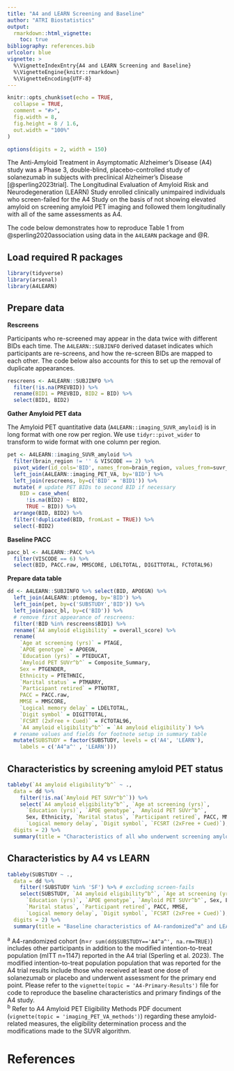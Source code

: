 ```yaml
---
title: "A4 and LEARN Screening and Baseline"
author: "ATRI Biostatistics"
output:   
  rmarkdown::html_vignette:
    toc: true
bibliography: references.bib  
urlcolor: blue
vignette: >
  %\VignetteIndexEntry{A4 and LEARN Screening and Baseline}
  %\VignetteEngine{knitr::rmarkdown}
  %\VignetteEncoding{UTF-8}
---
```

  
```r
knitr::opts_chunk$set(echo = TRUE,
  collapse = TRUE,
  comment = "#>",
  fig.width = 8, 
  fig.height = 8 / 1.6, 
  out.width = "100%"
)

options(digits = 2, width = 150)
```

The Anti-Amyloid Treatment in Asymptomatic Alzheimer’s Disease (A4) study was a Phase 3, double-blind, placebo-controlled study of solanezumab in subjects with preclinical Alzheimer's Disease [@sperling2023trial]. The Longitudinal Evaluation of Amyloid Risk and Neurodegeneration (LEARN) Study enrolled clinically unimpaired individuals who screen-failed for the A4 Study on the basis of not showing elevated amyloid on screening amyloid PET imaging and followed them longitudinally with all of the same assessments as A4. 

The code below demonstrates how to reproduce Table 1 from @sperling2020association using data in the `A4LEARN` package and @R.

## Load required R packages

```r
library(tidyverse)
library(arsenal)
library(A4LEARN)
```

## Prepare data

**Rescreens**

Participants who re-screened may appear in the data twice with different BIDs each time. The `A4LEARN::SUBJINFO` derived dataset indicates which participants are re-screens, and how the re-screen BIDs are mapped to each other. The code below also accounts for this to set up the removal of duplicate appearances.

```r
rescreens <- A4LEARN::SUBJINFO %>%
  filter(!is.na(PREVBID)) %>%
  rename(BID1 = PREVBID, BID2 = BID) %>%
  select(BID1, BID2)
```

**Gather Amyloid PET data**

The Amyloid PET quantitative data (`A4LEARN::imaging_SUVR_amyloid`) is in long format with one row per region. We use `tidyr::pivot_wider` to transform to wide format with one column per region.

```r
pet <- A4LEARN::imaging_SUVR_amyloid %>% 
  filter(brain_region != '' & VISCODE == 2) %>%
  pivot_wider(id_cols='BID', names_from=brain_region, values_from=suvr_cer) %>%
  left_join(A4LEARN::imaging_PET_VA, by='BID') %>%
  left_join(rescreens, by=c('BID' = 'BID1')) %>% 
  mutate( # update PET BIDs to second BID if necessary
    BID = case_when(
      !is.na(BID2) ~ BID2,
      TRUE ~ BID)) %>%
  arrange(BID, BID2) %>%
  filter(!duplicated(BID, fromLast = TRUE)) %>%
  select(-BID2)
```

**Baseline PACC**

```r
pacc_bl <- A4LEARN::PACC %>% 
  filter(VISCODE == 6) %>%
  select(BID, PACC.raw, MMSCORE, LDELTOTAL, DIGITTOTAL, FCTOTAL96)
```

**Prepare data table**

```r
dd <- A4LEARN::SUBJINFO %>% select(BID, APOEGN) %>%
  left_join(A4LEARN::ptdemog, by='BID') %>%
  left_join(pet, by=c('SUBSTUDY','BID')) %>%
  left_join(pacc_bl, by=c('BID')) %>%
  # remove first appearance of rescreens:
  filter(!BID %in% rescreens$BID1) %>% 
  rename(`A4 amyloid eligibility` = overall_score) %>%
  rename(
    `Age at screening (yrs)` = PTAGE,
    `APOE genotype` = APOEGN, 
    `Education (yrs)` = PTEDUCAT, 
    `Amyloid PET SUVr^b^` = Composite_Summary,
    Sex = PTGENDER,
    Ethnicity = PTETHNIC,
    `Marital status` = PTMARRY,
    `Participant retired` = PTNOTRT,
    PACC = PACC.raw, 
    MMSE = MMSCORE, 
    `Logical memory delay` = LDELTOTAL, 
    `Digit symbol` = DIGITTOTAL, 
    `FCSRT (2xFree + Cued)` = FCTOTAL96,
    `A4 amyloid eligibility^b^` = `A4 amyloid eligibility`) %>% 
  # rename values and fields for footnote setup in summary table
  mutate(SUBSTUDY = factor(SUBSTUDY, levels = c('A4', 'LEARN'),
    labels = c('A4^a^' , 'LEARN')))
```

## Characteristics by screening amyloid PET status

```r
tableby(`A4 amyloid eligibility^b^` ~ .,
  data = dd %>%
    filter(!is.na(`Amyloid PET SUVr^b^`)) %>%
    select(`A4 amyloid eligibility^b^`, `Age at screening (yrs)`, 
      `Education (yrs)`, `APOE genotype`, `Amyloid PET SUVr^b^`, 
      Sex, Ethnicity, `Marital status`, `Participant retired`, PACC, MMSE, 
      `Logical memory delay`, `Digit symbol`, `FCSRT (2xFree + Cued)`), 
  digits = 2) %>%
  summary(title = "Characteristics of all who underwent screening amyloid PET with comparison of Not Elevated (Aβ−) and Elevated Amyloid (Aβ+) groups")
```

## Characteristics by A4 vs LEARN

```r
tableby(SUBSTUDY ~ .,
  data = dd %>%
    filter(!SUBSTUDY %in% 'SF') %>% # excluding screen-fails
    select(SUBSTUDY, `A4 amyloid eligibility^b^`, `Age at screening (yrs)`, 
      `Education (yrs)`, `APOE genotype`, `Amyloid PET SUVr^b^`, Sex, Ethnicity,
      `Marital status`, `Participant retired`, PACC, MMSE, 
      `Logical memory delay`, `Digit symbol`, `FCSRT (2xFree + Cued)`), 
  digits = 2) %>%
  summary(title = "Baseline characteristics of A4-randomized^a^ and LEARN-enrolled cohorts")
```

^a^ A4-randomized cohort (n=`r sum(dd$SUBSTUDY=='A4^a^', na.rm=TRUE)`) includes other participants in addition to the modified intention-to-treat population (mITT n=1147) reported in the A4 trial (Sperling et al. 2023). The modified intention-to-treat population population that was reported for the A4 trial results include those who received at least one dose of solanezumab or placebo and underwent assessment for the primary end point. Please refer to the `vignette(topic = 'A4-Primary-Results')` file for code to reproduce the baseline characteristics and primary findings of the A4 study. \
^b^ Refer to A4 Amyloid PET Eligibility Methods PDF document (`vignette(topic = 'imaging_PET_VA_methods')`) regarding these amyloid-related measures, the eligibility determination process and the modifications made to the SUVR algorithm.

# References
